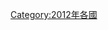 {{Year by category
|m=2
|c=0
|d=1
|y=2
|cat=各国灾难
|sortkey=*
|parent=各年各国灾难
|subcat=2012年灾难
}}
[[Category:2012年各國|Category:2012年各國]]